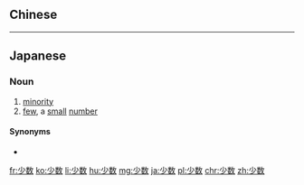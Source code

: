 {{also|少數}}
==Chinese==
{{zh-see|少數}}

----

==Japanese==
{{ja-kanjitab|しょう|すう|yomi=o}}

===Noun===
{{ja-noun|しょうすう|kyu=少數}}

# [[minority]]
# [[few]], a [[small]] [[number]]

====Synonyms====
* {{l|ja|マイノリティー|tr=mainoritī}}

[[fr:少数]]
[[ko:少数]]
[[li:少数]]
[[hu:少数]]
[[mg:少数]]
[[ja:少数]]
[[pl:少数]]
[[chr:少数]]
[[zh:少数]]